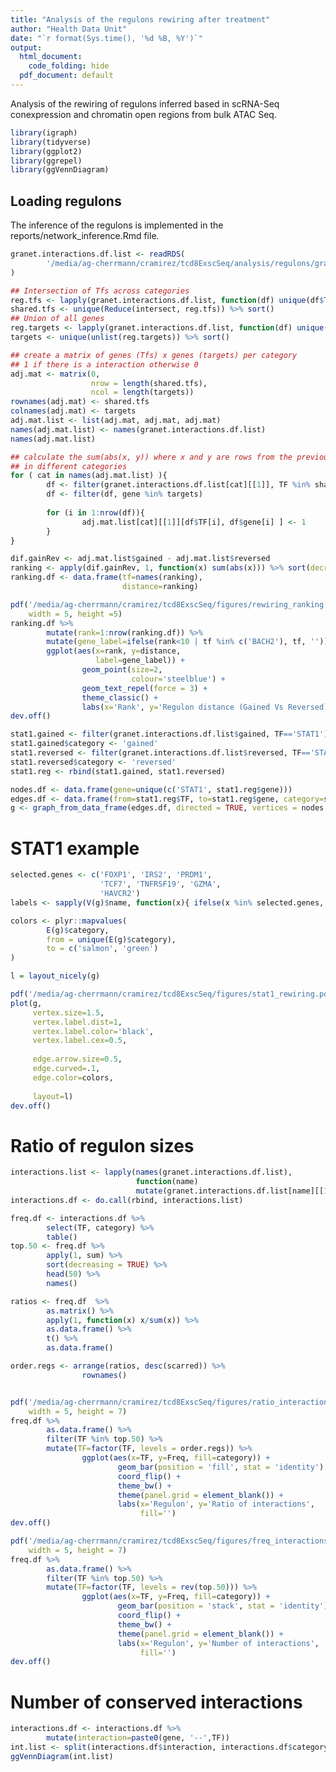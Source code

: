 ```yaml
---
title: "Analysis of the regulons rewiring after treatment"
author: "Health Data Unit"
date: "`r format(Sys.time(), '%d %B, %Y')`"
output:
  html_document:
    code_folding: hide
  pdf_document: default
---
```



Analysis of the rewiring of regulons inferred based in scRNA-Seq conexpression and
chromatin open regions from bulk ATAC Seq.


```r
library(igraph)
library(tidyverse)
library(ggplot2)
library(ggrepel)
library(ggVennDiagram)
```


## Loading regulons

The inference of the regulons is implemented in the reports/network_inference.Rmd file.


```r
granet.interactions.df.list <- readRDS(
        '/media/ag-cherrmann/cramirez/tcd8ExscSeq/analysis/regulons/granet_interactions.rds'
)

## Intersection of Tfs across categories
reg.tfs <- lapply(granet.interactions.df.list, function(df) unique(df$TF))
shared.tfs <- unique(Reduce(intersect, reg.tfs)) %>% sort()
## Union of all genes 
reg.targets <- lapply(granet.interactions.df.list, function(df) unique(df$gene))
targets <- unique(unlist(reg.targets)) %>% sort()

## create a matrix of genes (Tfs) x genes (targets) per category
## 1 if there is a interaction otherwise 0
adj.mat <- matrix(0, 
                  nrow = length(shared.tfs), 
                  ncol = length(targets))
rownames(adj.mat) <- shared.tfs
colnames(adj.mat) <- targets
adj.mat.list <- list(adj.mat, adj.mat, adj.mat)
names(adj.mat.list) <- names(granet.interactions.df.list)
names(adj.mat.list)

## calculate the sum(abs(x, y)) where x and y are rows from the previous matrix
## in different categories
for ( cat in names(adj.mat.list) ){
        df <- filter(granet.interactions.df.list[cat][[1]], TF %in% shared.tfs)
        df <- filter(df, gene %in% targets)
        
        for (i in 1:nrow(df)){
                adj.mat.list[cat][[1]][df$TF[i], df$gene[i] ] <- 1
        }
}

dif.gainRev <- adj.mat.list$gained - adj.mat.list$reversed
ranking <- apply(dif.gainRev, 1, function(x) sum(abs(x))) %>% sort(decreasing = TRUE)
ranking.df <- data.frame(tf=names(ranking),
                         distance=ranking)
```



```r
pdf('/media/ag-cherrmann/cramirez/tcd8ExscSeq/figures/rewiring_ranking.pdf',
    width = 5, height =5)
ranking.df %>%
        mutate(rank=1:nrow(ranking.df)) %>%
        mutate(gene_label=ifelse(rank<10 | tf %in% c('BACH2'), tf, '')) %>%
        ggplot(aes(x=rank, y=distance,
                   label=gene_label)) +
                geom_point(size=2,
                           colour='steelblue') +
                geom_text_repel(force = 3) +
                theme_classic() +
                labs(x='Rank', y='Regulon distance (Gained Vs Reversed)')
dev.off()
```


```r
stat1.gained <- filter(granet.interactions.df.list$gained, TF=='STAT1')
stat1.gained$category <- 'gained'
stat1.reversed <- filter(granet.interactions.df.list$reversed, TF=='STAT1')
stat1.reversed$category <- 'reversed'
stat1.reg <- rbind(stat1.gained, stat1.reversed)

nodes.df <- data.frame(gene=unique(c('STAT1', stat1.reg$gene)))
edges.df <- data.frame(from=stat1.reg$TF, to=stat1.reg$gene, category=stat1.reg$category)
g <- graph_from_data_frame(edges.df, directed = TRUE, vertices = nodes.df)
```

# STAT1 example

```r
selected.genes <- c('FOXP1', 'IRS2', 'PRDM1',
                    'TCF7', 'TNFRSF19', 'GZMA',
                    'HAVCR2')
labels <- sapply(V(g)$name, function(x){ ifelse(x %in% selected.genes, x, '') })

colors <- plyr::mapvalues(
        E(g)$category,
        from = unique(E(g)$category),
        to = c('salmon', 'green')
) 

l = layout_nicely(g)

pdf('/media/ag-cherrmann/cramirez/tcd8ExscSeq/figures/stat1_rewiring.pdf')
plot(g,
     vertex.size=1.5,
     vertex.label.dist=1,
     vertex.label.color='black',
     vertex.label.cex=0.5,
     
     edge.arrow.size=0.5,
     edge.curved=.1,
     edge.color=colors,
     
     layout=l)
dev.off()
```

# Ratio of regulon sizes

```r
interactions.list <- lapply(names(granet.interactions.df.list), 
                            function(name)
                            mutate(granet.interactions.df.list[name][[1]], category=name))
interactions.df <- do.call(rbind, interactions.list)

freq.df <- interactions.df %>%
        select(TF, category) %>%
        table() 
top.50 <- freq.df %>% 
        apply(1, sum) %>%
        sort(decreasing = TRUE) %>%
        head(50) %>%
        names()

ratios <- freq.df  %>%
        as.matrix() %>%
        apply(1, function(x) x/sum(x)) %>%
        as.data.frame() %>%
        t() %>%
        as.data.frame()

order.regs <- arrange(ratios, desc(scarred)) %>%
                rownames()


pdf('/media/ag-cherrmann/cramirez/tcd8ExscSeq/figures/ratio_interactions_by_category.pdf',
    width = 5, height = 7)
freq.df %>%
        as.data.frame() %>%
        filter(TF %in% top.50) %>%
        mutate(TF=factor(TF, levels = order.regs)) %>%
                ggplot(aes(x=TF, y=Freq, fill=category)) +
                        geom_bar(position = 'fill', stat = 'identity') +
                        coord_flip() +
                        theme_bw() +
                        theme(panel.grid = element_blank()) +
                        labs(x='Regulon', y='Ratio of interactions',
                             fill='')  
dev.off()

pdf('/media/ag-cherrmann/cramirez/tcd8ExscSeq/figures/freq_interactions_by_category.pdf',
    width = 5, height = 7)
freq.df %>%
        as.data.frame() %>%
        filter(TF %in% top.50) %>%
        mutate(TF=factor(TF, levels = rev(top.50))) %>%
                ggplot(aes(x=TF, y=Freq, fill=category)) +
                        geom_bar(position = 'stack', stat = 'identity') +
                        coord_flip() +
                        theme_bw() +
                        theme(panel.grid = element_blank()) +
                        labs(x='Regulon', y='Number of interactions',
                             fill='')  
dev.off()
```


# Number of conserved interactions

```r
interactions.df <- interactions.df %>%
        mutate(interaction=paste0(gene, '--',TF))
int.list <- split(interactions.df$interaction, interactions.df$category) 
ggVennDiagram(int.list)
```